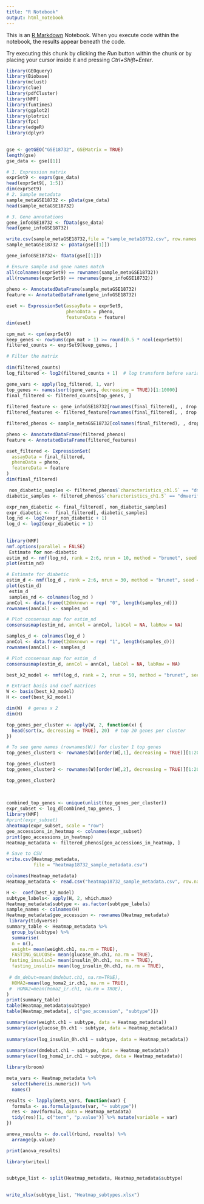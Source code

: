 ---
title: "R Notebook"
output: html_notebook
---

This is an [R Markdown](http://rmarkdown.rstudio.com) Notebook. When you execute code within the notebook, the results appear beneath the code. 

Try executing this chunk by clicking the *Run* button within the chunk or by placing your cursor inside it and pressing *Ctrl+Shift+Enter*. 

```{r}
library(GEOquery)
library(Biobase)
library(mclust)
library(clue)
library(pdfCluster)
library(NMF)
library(funtimes)
library(ggplot2)
library(plotrix)
library(fpc)
library(edgeR)
library(dplyr)
 
```

```{r}
 
gse <- getGEO("GSE18732", GSEMatrix = TRUE)
length(gse)  
gse_data <- gse[[1]]

# 1. Expression matrix 
exprSet9 <- exprs(gse_data)
head(exprSet9[, 1:5])
dim(exprSet9)
# 2. Sample metadata 
sample_metaGSE18732 <- pData(gse_data)
head(sample_metaGSE18732)

# 3. Gene annotations 
gene_infoGSE18732 <- fData(gse_data)
head(gene_infoGSE18732)

```

```{r}
write.csv(sample_metaGSE18732,file = "sample_meta18732.csv", row.names = TRUE )
sample_metaGSE18732 <- pData(gse[[1]])

gene_infoGSE18732<- fData(gse[[1]])

```
 



```{r}
# Ensure sample and gene names match
all(colnames(exprSet9) == rownames(sample_metaGSE18732))  
all(rownames(exprSet9) == rownames(gene_infoGSE18732))     
 
pheno <- AnnotatedDataFrame(sample_metaGSE18732) 
feature <- AnnotatedDataFrame(gene_infoGSE18732)

eset <- ExpressionSet(assayData = exprSet9,
                      phenoData = pheno,
                      featureData = feature)
dim(eset) 

cpm_mat <- cpm(exprSet9)
keep_genes <- rowSums(cpm_mat > 1) >= round(0.5 * ncol(exprSet9))
filtered_counts <- exprSet9[keep_genes, ]

# Filter the matrix
 
dim(filtered_counts)
log_filtered <- log2(filtered_counts + 1)  # log transform before variance calcuate to avoid 0 values

gene_vars <- apply(log_filtered, 1, var) 
top_genes <- names(sort(gene_vars, decreasing = TRUE))[1:10000]
final_filtered <- filtered_counts[top_genes, ]
 
filtered_feature <- gene_infoGSE18732[rownames(final_filtered), , drop = FALSE]
filtered_features <- filtered_feature[rownames(final_filtered), , drop = FALSE]

filtered_phenos <- sample_metaGSE18732[colnames(final_filtered), , drop = FALSE]

pheno <- AnnotatedDataFrame(filtered_phenos)
feature <- AnnotatedDataFrame(filtered_features)

eset_filtered <- ExpressionSet(
  assayData = final_filtered,
  phenoData = pheno,
  featureData = feature
)
dim(final_filtered)
```
```{r}
 non_diabetic_samples <- filtered_phenos$`characteristics_ch1.5` == "dmverified: 0"
diabetic_samples <- filtered_phenos$`characteristics_ch1.5` == "dmverified: 1"

expr_non_diabetic <- final_filtered[, non_diabetic_samples]
expr_diabetic <-  final_filtered[, diabetic_samples]
log_nd <- log2(expr_non_diabetic + 1)
log_d <- log2(expr_diabetic + 1)
 
 
library(NMF)
nmf.options(parallel = FALSE)
 Estimate for non-diabetic
estim_nd <- nmf(log_nd, rank = 2:6, nrun = 10, method = "brunet", seed = 123)
plot(estim_nd)

# Estimate for diabetic
estim_d <- nmf(log_d , rank = 2:6, nrun = 30, method = "brunet", seed = 123)
plot(estim_d) 
 estim_d
 samples_nd <- colnames(log_nd )
annCol <- data.frame(t2dmknown = rep( "0", length(samples_nd)))
rownames(annCol) <- samples_nd

# Plot consensus map for estim_nd
consensusmap(estim_nd, annCol = annCol, labCol = NA, labRow = NA)

samples_d <- colnames(log_d )
annCol <- data.frame(t2dmknown = rep( "1", length(samples_d)))
rownames(annCol) <- samples_d

# Plot consensus map for estim_ d
consensusmap(estim_d, annCol = annCol, labCol = NA, labRow = NA)
```

 
```{r}
best_k2_model <- nmf(log_d, rank = 2, nrun = 50, method = "brunet", seed = 123)

# Extract basis and coef matrices
W <- basis(best_k2_model)
H <- coef(best_k2_model)

dim(W)  # genes x 2
dim(H)

top_genes_per_cluster <- apply(W, 2, function(x) {
  head(sort(x, decreasing = TRUE), 20)  # top 20 genes per cluster
})

# To see gene names (rownames(W)) for cluster 1 top genes
top_genes_cluster1 <- rownames(W)[order(W[,1], decreasing = TRUE)][1:20]

top_genes_cluster1
top_genes_cluster2 <- rownames(W)[order(W[,2], decreasing = TRUE)][1:20]

top_genes_cluster2
 
 
 
combined_top_genes <- unique(unlist(top_genes_per_cluster))
expr_subset <- log_d[combined_top_genes, ]
library(NMF)
#print(expr_subset)
aheatmap(expr_subset, scale = "row")
geo_accessions_in_heatmap <- colnames(expr_subset)
print(geo_accessions_in_heatmap)
Heatmap_metadata <- filtered_phenos[geo_accessions_in_heatmap, ]

# Save to CSV
write.csv(Heatmap_metadata,
          file = "heatmap18732_sample_metadata.csv")
```


```{r}
colnames(Heatmap_metadata)
Heatmap_metadata <- read.csv("heatmap18732_sample_metadata.csv", row.names=1)

H <-  coef(best_k2_model)
subtype_labels<- apply(H, 2, which.max)
Heatmap_metadata$subtype <- as.factor(subtype_labels)
sample_names <- colnames(H)
Heatmap_metadata$geo_accession <- rownames(Heatmap_metadata)
 library(tidyverse)
summary_table <- Heatmap_metadata %>%
  group_by(subtype) %>%
  summarise(
  n = n(),
  weight= mean(weight.ch1, na.rm = TRUE),
  FASTING_GLUCOSE= mean(glucose_0h.ch1, na.rm = TRUE),
 fasting_insulin2= mean(insulin_0h.ch1, na.rm = TRUE),
  fasting_insulin= mean(log_insulin_0h.ch1, na.rm = TRUE),
   
 # dm_debut=mean(dmdebut.ch1, na.rm=TRUE),
  HOMA2=mean(log_homa2_ir.ch1, na.rm = TRUE),
 #  HOMA2=mean(homa2_ir.ch1, na.rm = TRUE),
)
print(summary_table)
table(Heatmap_metadata$subtype)
table(Heatmap_metadata[, c("geo_accession", "subtype")])
```

```{r}
summary(aov(weight.ch1 ~ subtype, data = Heatmap_metadata))
summary(aov(glucose_0h.ch1 ~ subtype, data = Heatmap_metadata))
 
summary(aov(log_insulin_0h.ch1 ~ subtype, data = Heatmap_metadata))
 
summary(aov(dmdebut.ch1 ~ subtype, data = Heatmap_metadata))
summary(aov(log_homa2_ir.ch1 ~ subtype, data = Heatmap_metadata))
```
```{r}
library(broom)

meta_vars <- Heatmap_metadata %>% 
  select(where(is.numeric)) %>% 
  names()

results <- lapply(meta_vars, function(var) {
  formula <- as.formula(paste(var, "~ subtype"))
  res <- aov(formula, data = Heatmap_metadata)
  tidy(res)[1, c("term", "p.value")] %>% mutate(variable = var)
})

anova_results <- do.call(rbind, results) %>% 
  arrange(p.value)

print(anova_results)
```
 
```{r}
library(writexl)

 
subtype_list <- split(Heatmap_metadata, Heatmap_metadata$subtype)

 
write_xlsx(subtype_list, "Heatmap_subtypes.xlsx")
```
 
